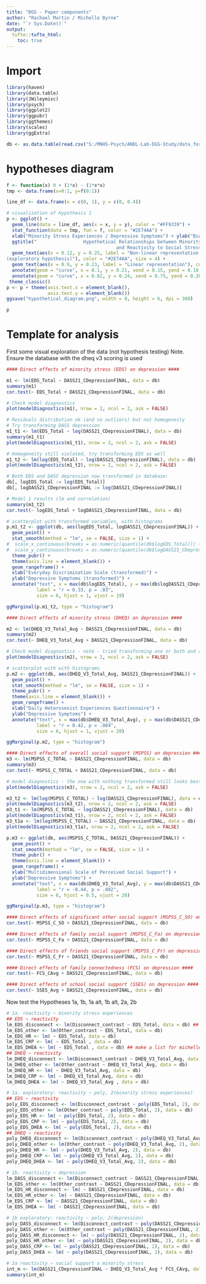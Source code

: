 ---
title: "DGS - Paper components"
author: "Rachael Martin / Michelle Byrne"
date: "`r Sys.Date()`"
output:
  tufte::tufte_html: 
    toc: true
---


# Import

```{r}
library(haven)
library(data.table)
library(JWileymisc)
library(psych)
library(ggplot2)
library(ggpubr)
library(ggthemes)
library(scales)
library(ggExtra)

db <- as.data.table(read.csv("S:/MNHS-Psych/ANDL-Lab-DGS-Study/data_for_manuscripts/tim_task_paper/experimental_scored_data.csv"))
```

# hypotheses diagram
```{r}
f <- function(x) 0 + (1*x) - (1*x*x)
tmp <- data.frame(x=0:1, y=f(0:1))

line_df <- data.frame(x = c(0, 1), y = c(0, 0.4))

# visualization of Hypothesis 1
p <- ggplot() + 
  geom_line(data = line_df, aes(x = x, y = y), color = "#FF9339") +
  stat_function(data = tmp, fun = f, color = "#2E74AA") + 
  xlab("Minority Stress Experiences / Depressive Symptoms") + ylab("Biological and Subjective Stress Reactivity") +
  ggtitle("                 Hypothetical Relationships between Minority Stress Experiences 
                                        and Reactivity to Social Stressor") +
  geom_text(aes(x = 0.12, y = 0.25, label = "Non-linear representation 
(exploratory hypothesis)"), color = "#2E74AA", size = 4) +
  geom_text(aes(x = 0.9, y = 0.23, label = "Linear representation"), color = "#FF9339", size = 4) +
  annotate(geom = "curve", x = 0.1, y = 0.21, xend = 0.15, yend = 0.18, curvature = .2, arrow = arrow(length = unit(2, "mm")), color = "#2E74AA") +
  annotate(geom = "curve", x = 0.82, y = 0.24, xend = 0.75, yend = 0.28, curvature = .2, arrow = arrow(length = unit(2, "mm")), color = "#FF9339")+
 theme_classic()
p <- p + theme(axis.text.x = element_blank(),
               axis.text.y = element_blank())
ggsave("hypothetical_diagram.png", width = 8, height = 6, dpi = 300)

p
```

# Template for analysis

First some visual exploration of the data (not hypothesis testing)
Note. Ensure the database with the dheq v3 scoring is used
```{r exploration}

#### Direct effects of minority stress (EDS) on depression ####

m1 <- lm(EDS_Total ~ DASS21_CDepressionFINAL, data = db)
summary(m1)
cor.test(~ EDS_Total + DASS21_CDepressionFINAL, data = db)

# Check model diagnostics
plot(modelDiagnostics(m1), nrow = 2, ncol = 2, ask = FALSE)

# Residuals distribution ok (and no outliers) but not homogeneity
# Try transforming DASS depression
m1_t1 <- lm(EDS_Total ~ log(DASS21_CDepressionFINAL), data = db)
summary(m1_t1)
plot(modelDiagnostics(m1_t1), nrow = 2, ncol = 2, ask = FALSE)

# Homogeneity still violated, try transforming EDS as well
m1_t2 <- lm(log(EDS_Total) ~ log(DASS21_CDepressionFINAL), data = db)
plot(modelDiagnostics(m1_t2), nrow = 2, ncol = 2, ask = FALSE)

# Both EDS and DASS depression now transformed in database:
db[, logEDS_Total := log(EDS_Total)]
db[, logDASS21_CDepressionFINAL := log(DASS21_CDepressionFINAL)]

# Model 1 results (lm and correlation)
summary(m1_t2)
cor.test(~ logEDS_Total + logDASS21_CDepressionFINAL, data = db)

# scatterplot with transformed variables, with histograms
p.m1_t2 <- ggplot(db, aes(logEDS_Total, logDASS21_CDepressionFINAL)) +
  geom_point() +
  stat_smooth(method = "lm", se = FALSE, size = 1) + 
#  scale_x_continuous(breaks = as.numeric(quantile(db$logEDS_Total))) + 
#  scale_y_continuous(breaks = as.numeric(quantile(db$logDASS21_CDepressionFINAL))) +   
  theme_pubr() +   
  theme(axis.line = element_blank()) +
  geom_rangeframe() +
  xlab("Everyday Discrimination Scale (transformed)") +
  ylab("Depressive Symptoms (transformed)") +
  annotate("text", x = max(db$logEDS_Total), y = max(db$logDASS21_CDepressionFINAL),
           label = "r = 0.33, p = .03",
           size = 6, hjust = 1, vjust = 19)

ggMarginal(p.m1_t2, type = "histogram")

#### Direct effects of minority stress (DHEQ) on depression ####

m2 <- lm(DHEQ_V3_Total_Avg ~ DASS21_CDepressionFINAL, data = db)
summary(m2)
cor.test(~ DHEQ_V3_Total_Avg + DASS21_CDepressionFINAL, data = db)

# Check model diagnostics - note - tried transforming one or both and all worse, so keep untransformed
plot(modelDiagnostics(m2), nrow = 2, ncol = 2, ask = FALSE)

# scatterplot with with histograms
p.m2 <- ggplot(db, aes(DHEQ_V3_Total_Avg, DASS21_CDepressionFINAL)) +
  geom_point() +
  stat_smooth(method = "lm", se = FALSE, size = 1) + 
  theme_pubr() +   
  theme(axis.line = element_blank()) +
  geom_rangeframe() +
  xlab("Daily Heterosexist Experiences Questionnaire") +
  ylab("Depressive Symptoms") +
  annotate("text", x = max(db$DHEQ_V3_Total_Avg), y = max(db$DASS21_CDepressionFINAL),
           label = "r = 0.42, p = .004",
           size = 6, hjust = 1, vjust = 20)

ggMarginal(p.m2, type = "histogram")

#### Direct effects of overall social support (MSPSS) on depression ####
m3 <- lm(MSPSS_C_TOTAL ~ DASS21_CDepressionFINAL, data = db)
summary(m3)
cor.test(~ MSPSS_C_TOTAL + DASS21_CDepressionFINAL, data = db)

# model diagnostics - the one with nothing transformed still looks best (m3)
plot(modelDiagnostics(m3), nrow = 2, ncol = 2, ask = FALSE)

m3_t2 <- lm(log(MSPSS_C_TOTAL) ~ log(DASS21_CDepressionFINAL), data = db)
plot(modelDiagnostics(m3_t2), nrow = 2, ncol = 2, ask = FALSE)
m3_t1 <- lm(MSPSS_C_TOTAL ~ log(DASS21_CDepressionFINAL), data = db)
plot(modelDiagnostics(m3_t1), nrow = 2, ncol = 2, ask = FALSE)
m3_t1a <- lm(log(MSPSS_C_TOTAL) ~ DASS21_CDepressionFINAL, data = db)
plot(modelDiagnostics(m3_t1a), nrow = 2, ncol = 2, ask = FALSE)

p.m3 <- ggplot(db, aes(MSPSS_C_TOTAL, DASS21_CDepressionFINAL)) +
  geom_point() +
  stat_smooth(method = "lm", se = FALSE, size = 1) + 
  theme_pubr() +   
  theme(axis.line = element_blank()) +
  geom_rangeframe() +
  xlab("Multidimensional Scale of Perceived Social Support") +
  ylab("Depressive Symptoms") +
  annotate("text", x = max(db$DHEQ_V3_Total_Avg), y = max(db$DASS21_CDepressionFINAL),
           label = "r = -0.44, p = .002",
           size = 6, hjust = 0.5, vjust = 20)

ggMarginal(p.m3, type = "histogram")

#### Direct effects of significant other social support (MSPSS_C_SO) on depression ####
cor.test(~ MSPSS_C_SO + DASS21_CDepressionFINAL, data = db)

#### Direct effects of family social support (MSPSS_C_Fa) on depression ####
cor.test(~ MSPSS_C_Fa + DASS21_CDepressionFINAL, data = db)

#### Direct effects of friends social support (MSPSS_C_Fr) on depression ####
cor.test(~ MSPSS_C_Fr + DASS21_CDepressionFINAL, data = db)

#### Direct effects of family connectedness (FCS) on depression ####
cor.test(~ FCS_CAvg + DASS21_CDepressionFINAL, data = db)

#### Direct effects of school social support (SSES) on depression ####
cor.test(~ SSES_Avg + DASS21_CDepressionFINAL, data = db) 


```


Now test the Hypotheses 1a, 1b, 1a alt, 1b alt, 2a, 2b
```{r hypotheses}
# 1a. reactivity ~ minority stress experiences
## EDS ~ reactivity
lm_EDS_disconnect <- lm(Disconnect_contrast ~ EDS_Total, data = db) ## flip these to make EDS x and stress Y
lm_EDS_other <- lm(Other_contrast ~ EDS_Total, data = db)
lm_EDS_HR <- lm( ~ EDS_Total, data = db)
lm_EDS_CRP <- lm( ~ EDS_Total , data = db)
lm_EDS_DHEA <- lm( ~ EDS_Total , data = db) ## make a list for michelle what we need still
## DHEQ ~ reactivity
lm_DHEQ_disconnect <- lm(Disconnect_contrast ~ DHEQ_V3_Total_Avg, data = db)
lm_DHEQ_other <- lm(Other_contrast ~ DHEQ_V3_Total_Avg, data = db)
lm_DHEQ_HR <- lm( ~ DHEQ_V3_Total_Avg, data = db)
lm_DHEQ_CRP <- lm( ~ DHEQ_V3_Total_Avg, data = db)
lm_DHEQ_DHEA <- lm( ~ DHEQ_V3_Total_Avg , data = db)

# 1a. exploratory: reactivity ~ poly, 2(minority stress experiences)
## EDS ~ reactivity
poly_EDS_disconnect <- lm(Disconnect_contrast ~ poly(EDS_Total, 2), data = db)
poly_EDS_other <- lm(Other_contrast ~ poly(EDS_Total, 2), data = db)
poly_EDS_HR <- lm( ~ poly(EDS_Total, 2), data = db)
poly_EDS_CRP <- lm( ~ poly(EDS_Total, 2), data = db)
poly_EDS_DHEA <- lm( ~ poly(EDS_Total, 2), data = db)
## DHEQ ~ reactivity
poly_DHEQ_disconnect <- lm(Disconnect_contrast ~ poly(DHEQ_V3_Total_Avg, 2), data = db)
poly_DHEQ_other <- lm(Other_contrast ~ poly(DHEQ_V3_Total_Avg, 2), data = db)
poly_DHEQ_HR <- lm( ~ poly(DHEQ_V3_Total_Avg, 2), data = db)
poly_DHEQ_CRP <- lm( ~ poly(DHEQ_V3_Total_Avg, 2), data = db)
poly_DHEQ_DHEA <- lm( ~ poly(DHEQ_V3_Total_Avg, 2), data = db)

# 1b. reactivity ~ depression
lm_DASS_disconnect <- lm(Disconnect_contrast ~ DASS21_CDepressionFINAL, data = db)
lm_EDS_other <- lm(Other_contrast ~ DASS21_CDepressionFINAL, data = db)
lm_EDS_HR_disconnect <- lm( ~ DASS21_CDepressionFINAL, data = db)
lm_EDS_HR_other <- lm( ~ DASS21_CDepressionFINAL, data = db)
lm_EDS_CRP <- lm( ~ DASS21_CDepressionFINAL, data = db)
lm_EDS_DHEA <- lm( ~ DASS21_CDepressionFINAL, data = db) 

# 1b exploratory: reactivity ~ poly, 2(depression)
poly_DASS_disconnect <- lm(Disconnect_contrast ~ poly(DASS21_CDepressionFINAL, 2), data = db)
poly_DASS_other <- lm(Other_contrast ~ poly(DASS21_CDepressionFINAL, 2), data = db)
poly_DASS_HR_disconnect <- lm( ~ poly(DASS21_CDepressionFINAL, 2), data = db)
poly_DASS_HR_other <- lm( ~ poly(DASS21_CDepressionFINAL, 2), data = db)
poly_DASS_CRP <- lm( ~ poly(DASS21_CDepressionFINAL, 2), data = db)
poly_DASS_DHEA <- lm( ~ poly(DASS21_CDepressionFINAL, 2), data = db)

# 2a reactivity ~ social support x minority stress
int_m <- lm(DASS21_CDepressionFINAL ~ DHEQ_V3_Total_Avg * FCS_CAvg, data = db)
summary(int_m)
```


